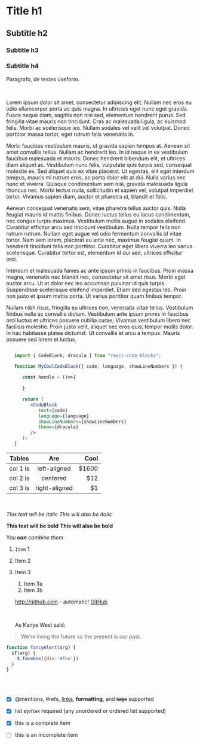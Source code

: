 
<Default>
   <DefaultSeo
      title="Test Seo MDX"
      description="My description MDX."
   />


   # Title h1

   ## Subtitle h2

   ### Subtitle h3

   ### Subtitle h4


   Paragrafo, de testes <Inline>useform</Inline>.

   <br/>

   Lorem ipsum dolor sit amet, consectetur adipiscing elit. Nullam nec eros eu odio ullamcorper porta ac quis magna. In ultricies eget nunc eget gravida. Fusce neque diam, sagittis non nisi sed, elementum hendrerit purus. Sed fringilla vitae mauris non tincidunt. Cras ac malesuada ligula, ac euismod felis. Morbi ac scelerisque leo. Nullam sodales vel velit vel volutpat. Donec porttitor massa tortor, eget rutrum felis venenatis in.
   <br/>

   Morbi faucibus vestibulum mauris, ut gravida sapien tempus at. Aenean sit amet convallis tellus. Nullam ac hendrerit leo. In id neque in ex vestibulum faucibus malesuada et mauris. Donec hendrerit bibendum elit, et ultrices diam aliquet ac. Vestibulum nunc felis, vulputate quis turpis sed, consequat molestie ex. Sed aliquet quis ex vitae placerat. Ut egestas, elit eget interdum tempus, mauris mi rutrum eros, ac porta dolor elit at dui. Nulla varius nec nunc et viverra. Quisque condimentum sem nisl, gravida malesuada ligula rhoncus nec. Morbi lectus nulla, sollicitudin et sapien vel, volutpat imperdiet tortor. Vivamus sapien diam, auctor et pharetra ut, blandit et felis.
   <br/>

   Aenean consequat venenatis sem, vitae pharetra tellus auctor quis. Nulla feugiat mauris id mattis finibus. Donec luctus tellus eu lacus condimentum, nec congue turpis maximus. Vestibulum mollis augue in sodales eleifend. Curabitur efficitur arcu sed tincidunt vestibulum. Nulla tempor felis non rutrum rutrum. Nullam eget augue vel odio fermentum convallis id vitae tortor. Nam sem lorem, placerat eu ante nec, maximus feugiat quam. In hendrerit tincidunt felis non porttitor. Curabitur eget libero viverra leo varius scelerisque. Curabitur tortor est, elementum id dui sed, ultrices efficitur orci.
   <br/>

   Interdum et malesuada fames ac ante ipsum primis in faucibus. Proin massa magna, venenatis nec blandit nec, consectetur sit amet risus. Morbi eget auctor arcu. Ut at dolor nec leo accumsan pulvinar id quis turpis. Suspendisse scelerisque eleifend imperdiet. Etiam sed egestas leo. Proin non justo et ipsum mattis porta. Ut varius porttitor quam finibus tempor.
   <br/>

   Nullam nibh risus, fringilla eu ultrices non, venenatis vitae tellus. Vestibulum finibus nulla ac convallis dictum. Vestibulum ante ipsum primis in faucibus orci luctus et ultrices posuere cubilia curae; Vivamus vestibulum libero nec facilisis molestie. Proin justo velit, aliquet nec eros quis, tempor mollis dolor. In hac habitasse platea dictumst. Ut convallis et arcu a tempus. Mauris posuere sed lorem et luctus.
   <br/>


   ```jsx
   
      import { CodeBlock, dracula } from "react-code-blocks";

      function MyCoolCodeBlock({ code, language, showLineNumbers }) {
         
         const handle = ()=>{
            
         }

         return (
            <CodeBlock
               text={code}
               language={language}
               showLineNumbers={showLineNumbers}
               theme={dracula}
            />
         );
      }
   
   ```

| Tables   |      Are      |  Cool |
|----------|:-------------:|------:|
| col 1 is |  left-aligned | $1600 |
| col 2 is |    centered   |   $12 |
| col 3 is | right-aligned |    $1 |


<br/>

*This text will be italic*
_This will also be italic_

**This text will be bold**
__This will also be bold__

_You **can** combine them_


1. `Item` 1
1. Item 2
1. Item 3
   1. Item 3a
   1. Item 3b





   http://github.com - automatic!
   [GitHub](http://github.com)


   <br/>

   As Kanye West said:

> We're living the future so
> the present is our past.

```javascript
function fancyAlert(arg) {
  if(arg) {
    $.facebox({div:'#foo'})
  }
}
```

<br/>
<br/>

- [x] @mentions, #refs, [links](), **formatting**, and <del>tags</del> supported
- [x] list syntax required (any unordered or ordered list supported)
- [x] this is a complete item
- [ ] this is an incomplete item


</Default>